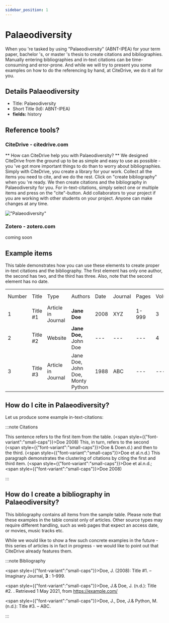 ```yaml
---
sidebar_position: 1
---
```


# Palaeodiversity

When you 're tasked by using "Palaeodiversity" (ABNT-IPEA) for your term paper, bachelor 's, or master 's thesis to create citations and bibliographies.
Manually entering bibliographies and in-text citations can be time-consuming and error-prone. And while we will try to present you some examples on how to do the referencing by hand, at CiteDrive, we do it all for you.

## Details  Palaeodiversity
* Title: Palaeodiversity
* Short Title (Id): ABNT-IPEA)
* **fields:** history

## Reference tools?
### CiteDrive - citedrive.com
** How can CiteDrive help you with Palaeodiversity? **
We designed CiteDrive from the ground up to be as simple and easy to use as possible - you 've got more important things to do than to worry about bibliographies. Simply with CiteDrive, you create a library for your work. Collect all the items you need to cite, and we do the rest. Click on "create bibliography" when you 're ready. We then create citations and the bibliography in Palaeodiversity for you. For in-text-citations, simply select one or multiple items and press on the "cite"-button. Add collaborators to your project if you are working with other students on your project. Anyone can make changes at any time.


!["Palaeodiversity"](images/palaeodiversity.svg "Choose Palaeodiversity in the CiteDrive App")

### Zotero - zotero.com

coming soon

## Example items

This table demonstrates how you can use these elements to create proper in-text citations and the bibliography. The first element has only one author, the second has two, and the third has three. Also, note that the second element has no date.


<table>
  <tr>
   <td>Number
   </td>
   <td>Title
   </td>
   <td>Type
   </td>
   <td>Authors
   </td>
   <td>Date
   </td>
   <td>Journal
   </td>
   <td>Pages
   </td>
   <td>Volume
   </td>
   <td>Issue
   </td>
   <td>Access Date
   </td>
  </tr>
  <tr>
   <td>1
   </td>
   <td>Title #1
   </td>
   <td>Article in Journal
   </td>
   <td><strong>Jane Doe</strong>
   </td>
   <td>2008
   </td>
   <td>XYZ
   </td>
   <td>1-999
   </td>
   <td>3
   </td>
   <td>2
   </td>
   <td>--
   </td>
  </tr>
  <tr>
   <td>
2
   </td>
   <td>Title #2
   </td>
   <td>Website
   </td>
   <td><strong>Jane Doe, </strong>John Doe
   </td>
   <td>---
   </td>
   <td>---
   </td>
   <td>---
   </td>
   <td>4
   </td>
   <td>---
   </td>
   <td>2020-05-01
   </td>
  </tr>
  <tr>
   <td>3
   </td>
   <td>Title #3
   </td>
   <td>Article in Journal
   </td>
   <td>Jane Doe, John Doe, Monty Python
   </td>
   <td>1988
   </td>
   <td>ABC
   </td>
   <td>---
   </td>
   <td>---
   </td>
   <td>16
   </td>
   <td>---
   </td>
  </tr>
</table>



## How do I cite in  Palaeodiversity?

Let us produce some example in-text-citations:

:::note Citations


This sentence refers to the first item from the table. (<span style={{"font-variant":"small-caps"}}>Doe</span> 2008) This, in turn, refers to the second (<span style={{"font-variant":"small-caps"}}>Doe &amp; Doe</span>n.d.)
and then to the third.  (<span style={{"font-variant":"small-caps"}}>Doe et al.</span>n.d.)
This paragraph demonstrates the clustering of citations by citing the first and third item. (<span style={{"font-variant":"small-caps"}}>Doe et al.</span>n.d.; <span style={{"font-variant":"small-caps"}}>Doe</span> 2008)

:::

## How do I create a bibliography in Palaeodiversity?

This bibliography contains all items from the sample table. Please note that these examples in the table consist only of articles. Other source types may require different handling, such as web pages that expect an access date, or movies, music tracks etc.

While we would like to show a few such concrete examples in the future - this series of articles is in fact in progress - we would like to point out that CiteDrive already features them.

:::note Bibliography

<span style={{"font-variant":"small-caps"}}>Doe, J.</span> (2008): Title #1. – Imaginary Journal, <b>3</b> : 1–999.

<span style={{"font-variant":"small-caps"}}>Doe, J.&amp; Doe, J.</span> (n.d.): Title #2. . Retrieved  1 May 2021,  from https://example.com/

<span style={{"font-variant":"small-caps"}}>Doe, J., Doe, J.&amp; Python, M.</span> (n.d.): Title #3. – ABC.



:::


        